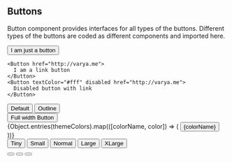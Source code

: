 

<Meta title="Components/Button" />

## Buttons

Button component provides interfaces for all types of the buttons. Different types of the buttons are coded as different components and imported here.

<Canvas>
  <Story name="Default">
    <Button
      onClick={function () {
        alert("You clicked!");
      }}
    >
      I am just a button
    </Button>
    
    <Button href="http://varya.me">
      I am a link button
    </Button>
    <Button textColor="#fff" disabled href="http://varya.me">
      Disabled button with link
    </Button>
  </Story>
</Canvas>

<Canvas>
  <Story name="Style variants">
    <div>
      <Button>
        Default
      </Button>
      <Button isOutline>
        Outline
      </Button>
    </div>
    <div style={{marginTop: "20px"}}>
      <Button isStretched>
        Full width Button
      </Button>
    </div>
  </Story>
</Canvas>

<Canvas>
  <Story name="Colors">
    <div>
      {Object.entries(themeColors).map(([colorName, color]) => (
      <Button color={color} textColor={colorName !== "white" ? "#fff" : "#000"} style={{margin: "15px"}}>
        {colorName}
      </Button>
      ))}
    </div>
  </Story>
</Canvas>

<Canvas>
  <Story name="Sizes">
    <Button color={themeColors.primaryOrange100} textColor="#fff" size="0.60rem">
      Tiny
    </Button>
    <Button color={themeColors.primaryPurple100} textColor="#fff" size="0.785rem">
      Small
    </Button>
    <Button color={themeColors.secondaryPink100} textColor="#fff" size="1rem">
      Normal
    </Button>
    <Button color={themeColors.secondaryGreen100} textColor="#fff" size="1.5rem">
      Large
    </Button>
    <Button color={themeColors.secondaryBlack100} textColor="#fff" size="2.0rem">
      XLarge
    </Button>
  </Story>
</Canvas>

<Canvas>
  <Story name="Icon button">
    <div>
      <Button isIcon>
        <Icon name="heart" />
      </Button>
      <Button isIcon>
        <Icon name="arrowBack" />
      </Button>
      <Button isIcon>
        <Icon name="settings" />
      </Button>
    </div>
  </Story>
</Canvas>
